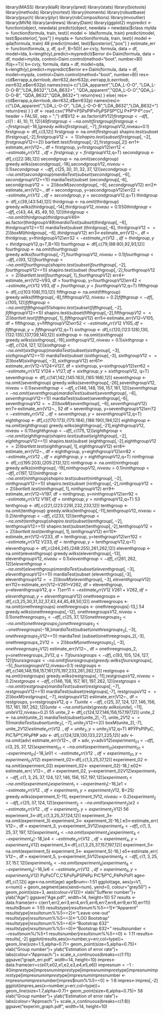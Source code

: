 library(MASS)
library(klaR)
library(ipred)
library(stats)
library(biotools)
library(methods)
library(nortest)
library(moments)
library(robustbase)
library(psych)
library(plyr)
library(robCompositions)
library(mvoutlier)
library(MVN)
library(andrews)
library(Daim)
library(ggplot2)
mypredict <- function(object, newdata)
predict(object, newdata = newdata)$class
mylda <- function(formula, train, test){
model <- lda(formula, train)
predict(model, test)$posterior[,"pos"]
}
myqda <- function(formula, train, test){
model <- qda(formula, train)
48
predict(model, test)$posterior[,"pos"]
}
estimate_err <- function(formula, y, df, q=F, B=50){
a<-cv(y, formula, data = df, model=lda,
k=length(y),predict=mypredict)$error
d<-Daim(formula, data = df, model=mylda,
control=Daim.control(method="boot", number=B))
if(q==T){
b<-cv(y, formula, data = df, model=qda,
k=length(y),predict=mypredict)$error
e<-Daim(formula, data = df, model=myqda,
control=Daim.control(method="boot", number=B))
res<-c(d$errapp,a,d$errloob,d$err632,d$err632p,
e$errapp,b,e$errloob,e$err632,e$err632p)
names(res)<-c("LDA_apparent","LDA_L-O-O",
"LDA_L-O-O-B","LDA_B632","LDA_B632+",
"QDA_apparent","QDA_L-O-O","QDA_L-O-O-B",
"QDA_B632","QDA_B632+")
return(res)
} else{
res<-c(d$errapp,a,d$errloob,d$err632,d$err632p)
names(res)<-c("LDA_apparent","LDA_L-O-O",
"LDA_L-O-O-B","LDA_B632","LDA_B632+")
return(res)
}
}
df <- read.csv("РћР±РЅРѕРІР»РµРЅРЅР°СЏ Р±Р°Р·Р°.csv",
header = FALSE, sep = ";")
df$V12 <- as.factor(df$V12)
firstgroup <- df[,c((1:4),10,11,12)]
49
firstgroup <- na.omit(firstgroup)
firstgroup <- firstgroup[-18,]
greedy.wilks(firstgroup[,-7],
firstgroup$V12,niveau=0.1)
firstgroup <- df[,c(3,12)]
firstgroup <- na.omit(firstgroup)
shapiro.test(subset
(firstgroup[,-2],firstgroup$V12==1))
shapiro.test(subset
(firstgroup[,-2],firstgroup$V12==2))
bartlett.test(firstgroup[,-2],firstgroup[,2])
err1<-estimate_err(V12~., df = firstgroup, y=firstgroup$V12)
err12<-estimate_err(V12~.,
df = firstgroup, y=firstgroup$V12,q=T)
secondgroup <- df[,c((22:38),12)]
secondgroup <- na.omit(secondgroup)
greedy.wilks(secondgroup[,-18],secondgroup$V12,niveau=0.1)
secondgroup <- df[,c(25,30,31,32,37,12)]
secondgroup <- na.omit(secondgroup)
mardiaTest(subset
(secondgroup[,-6], secondgroup$V12==1))
mardiaTest(subset
(secondgroup[,-6], secondgroup$V12==2))
boxM(secondgroup[,-6],secondgroup$V12)
err2<-estimate_err(V12~.,
df = secondgroup, y=secondgroup$V12)
err22<-estimate_err(V12~.,
df = secondgroup, y=secondgroup$V12,q=T)
thirdgroup <- df[,c(39,(43:54),12)]
thirdgroup <- na.omit(thirdgroup)
greedy.wilks(thirdgroup[,-14],thirdgroup$V12,niveau=0.1)
50
thirdgroup <- df[,c(43,44,45,49,50,12)]
thirdgroup <- na.omit(thirdgroup)
thirdgroup$V49<-as.factor(thirdgroup$V49)
mardiaTest(subset
(thirdgroup[,-6], thirdgroup$V12==1))
mardiaTest(subset
(thirdgroup[,-6], thirdgroup$V12==2))
boxM(thirdgroup[,-6],thirdgroup$V12)
err3<-estimate_err(V12~.,
df = thirdgroup, y=thirdgroup$V12)
err32<-estimate_err(V12~.,
df = thirdgroup, y=thirdgroup$V12,q=T,B=10)
fourthgroup <- df[,c(79,(88:90),92,93,12)]
fourthgroup <- na.omit(fourthgroup)
greedy.wilks(fourthgroup[,-7],fourthgroup$V12,niveau=0.1)
fourthgroup <- df[,c(93,12)]
fourthgroup <- na.omit(fourthgroup)
shapiro.test(subset
(fourthgroup[,-2],fourthgroup$V12==1))
shapiro.test(subset
(fourthgroup[,-2],fourthgroup$V12==2))
bartlett.test(fourthgroup[,1],fourthgroup$V12)
err4<-estimate_err(V12~V93,
df = fourthgroup, y=fourthgroup$V12)
err42<-estimate_err(V12~V93,
df = fourthgroup, y=fourthgroup$V12,q=T)
fifthgroup <- df[,c((103:108),113,12)]
fifthgroup <- na.omit(fifthgroup)
greedy.wilks(fifthgroup[,-8],fifthgroup$V12,niveau=0.2)
fifthgroup <- df[,c(105,12)]
fifthgroup <- na.omit(fifthgroup)
51
shapiro.test(subset(fifthgroup[,-2],fifthgroup$V12==1))
shapiro.test(subset(fifthgroup[,-2],fifthgroup$V12==2))
bartlett.test(fifthgroup[,1],fifthgroup$V12)
err5<-estimate_err(V12~V105,
df = fifthgroup, y=fifthgroup$V12)
err52<-estimate_err(V12~V105,
df = fifthgroup, y=fifthgroup$V12,q=T)
sixthgroup <-
df[,c(120,(123:128),130,(132:135),137,139,140,12)]
sixthgroup <- na.omit(sixthgroup)
greedy.wilks(sixthgroup[,-16],sixthgroup$V12,niveau=0.1)
sixthgroup <- df[,c(124,127,12)]
sixthgroup <- na.omit(sixthgroup)
mardiaTest(subset
(sixthgroup[,-3], sixthgroup$V12==1))
mardiaTest(subset
(sixthgroup[,-3], sixthgroup$V12==2))
boxM(sixthgroup[,-3],sixthgroup$V12)
err61<-estimate_err(V12~V124+V127,
df = sixthgroup, y=sixthgroup$V12)
err62<-estimate_err(V12~V124+V127,
df = sixthgroup, y=sixthgroup$V12, q=T)
seventhgroup <- df[,c(141,142,(145:163),(165:168),12)]
seventhgroup <- na.omit(seventhgroup)
greedy.wilks(seventhgroup[,-26],seventhgroup$V12,niveau=0.1)
seventhgroup <- df[,c(146,148,156,157,161,12)]
seventhgroup <- na.omit(seventhgroup)
mardiaTest(subset(seventhgroup[,-6], seventhgroup$V12==1))
mardiaTest(subset(seventhgroup[,-6], seventhgroup$V12==2))
boxM(seventhgroup[,-6],seventhgroup$V12)
err7<-estimate_err(V12~.,
52
df = seventhgroup, y=seventhgroup$V12)
err72<-estimate_err(V12~.,
df = seventhgroup, y=seventhgroup$V12,q=T)
eighthgroup <- df[,c((170:173),(175:184),(186:190),194,12)]
eighthgroup <- na.omit(eighthgroup)
greedy.wilks(eighthgroup[,-21],eighthgroup$V12,niveau=0.11)
eighthgroup <- df[,c(175,12)]
eighthgroup <- na.omit(eighthgroup)
shapiro.test(subset
(eighthgroup[,-2],eighthgroup$V12==1))
shapiro.test(subset
(eighthgroup[,-2],eighthgroup$V12==2))
bartlett.test(eighthgroup[,1],eighthgroup$V12)
err8<-estimate_err(V12~.,
df = eighthgroup, y=eighthgroup$V12)
err82<-estimate_err(V12~.,
df = eighthgroup, y=eighthgroup$V12,q=T)
ninthgroup <- df[,c((195:203),(205:213),12)]
ninthgroup <- na.omit(ninthgroup)
greedy.wilks(ninthgroup[,-19],ninthgroup$V12,niveau=0.1)
ninthgroup <- df[,c(197,12)]
ninthgroup <- na.omit(ninthgroup)
shapiro.test(subset
(ninthgroup[,-2],ninthgroup$V12==1))
shapiro.test(subset
(ninthgroup[,-2],ninthgroup$V12==2))
bartlett.test(ninthgroup[,1],ninthgroup$V12)
err9<-estimate_err(V12~V197,
df = ninthgroup, y=ninthgroup$V12)
err92<-estimate_err(V12~V197,
df = ninthgroup, y=ninthgroup$V12,q=T)
53
tenthgroup <- df[,c(221,(223:229),232,233,12)]
tenthgroup <- na.omit(tenthgroup)
greedy.wilks(tenthgroup[,-11],tenthgroup$V12,niveau=0.2)
tenthgroup <- df[,c(233,12)]
tenthgroup <- na.omit(tenthgroup)
shapiro.test(subset(tenthgroup[,-2],tenthgroup$V12==1))
shapiro.test(subset(tenthgroup[,-2],tenthgroup$V12==2))
bartlett.test(tenthgroup[,1],tenthgroup$V12)
err10<-estimate_err(V12~V233,
df = tenthgroup, y=tenthgroup$V12)
err102<-estimate_err(V12~V233,
df = tenthgroup, y=tenthgroup$V12,q=T)
eleventhgroup <- df[,c(244,245,(248:255),261,262,12)]
eleventhgroup <- na.omit(eleventhgroup)
greedy.wilks(eleventhgroup[,-13],
eleventhgroup$V12,niveau=0.1)
eleventhgroup <- df[,c(261,262,12)]
eleventhgroup <- na.omit(eleventhgroup)
mardiaTest(subset
(eleventhgroup[,-3], eleventhgroup$V12==1))
mardiaTest(subset
(eleventhgroup[,-3], eleventhgroup$V12==2))
boxM(eleventhgroup[,-3],eleventhgroup$V12)
err112<-estimate_err(V12~V261+V262,
df = eleventhgroup, y=eleventhgroup$V12, q=T)
err11<-estimate_err(V12~V261+V262,
df = eleventhgroup, y=eleventhgroup$V12)
onethreegroups <- df[,c(3,25,30,31,32,37,43,44,45,49,50,12)]
onethreegroups <- na.omit(onethreegroups)
onethreegroups <- onethreegroups[-13,]
54
greedy.wilks(onethreegroups[,-12],
onethreegroups$V12,niveau=0.1)
onethreegroups_2 <- df[,c(25,37,12)]
onethreegroups_2 <- na.omit(onethreegroups_2)
onethreegroups_2 <- onethreegroups[-18,]
mardiaTest(subset
(onethreegroups_2[,-3], onethreegroups_2$V12==1))
mardiaTest
(subset(onethreegroups_2[,-3], onethreegroups_2$V12==2))
boxM(onethreegroups_2[,-3],onethreegroups_2$V12)
estimate_err(V12~.,
df = onethreegroups_2, y=onethreegroups_2$V12,q=T)
foursixgroups <- df[,c(93,105,124,127,12)]
foursixgroups <- na.omit(foursixgroups)
greedy.wilks(foursixgroups[,-5],
foursixgroups$V12,niveau=0.1)
restgroups <-
df[,c(146,148,156,157,161,175,197,233,261,262,12)]
restgroups <- na.omit(restgroups)
greedy.wilks(restgroups[,-11],restgroups$V12,niveau=0.2)
restgroups <- df[,c(146,156,157,161,197,262,12)]
restgroups <- na.omit(restgroups)
mardiaTest(subset(restgroups[,-7], restgroups$V12==1))
mardiaTest(subset(restgroups[,-7], restgroups$V12==2))
boxM(restgroups[,-7],restgroups$V12)
estimate_err(V12~., df = restgroups, y=restgroups$V12,q=T)
unite <- df[,c(25,37,124,127,146,156,157,161,197,262,12)]
unite <- na.omit(unite)
greedy.wilks(unite[,-11],unite$V12,niveau=0.2)
55
unite_2 <- df[,c(124,127,146,156,157,197,12)]
unite_2 <- na.omit(unite_2)
mardiaTest(subset(unite_2[,-7], unite_2$V12==1))
mardiaTest(subset(unite_2[,-7], unite_2$V12==2))
boxM(unite_2[,-7], unite_2$V12)
estimate_err(V12~., df = unite_2, y=unite_2$V12,q=T)
#РЎРѕРІРµС‚ РІСЂР°С‡РµР№
adv <- df[,c(124,128,130,133,221,225,12)]
adv <- na.omit(adv)
estimate_err(V12~., df = adv, y=adv$V12)
experiment_01<-df[,c(3,25,37,12)]
experiment_01 <- na.omit(experiment_01)
experiment_01<- experiment_01[-18,]
e01<-estimate_err(
V12~., df = experiment_01, y=experiment_01$V12)
experiment_02<-df[,c(1,3,25,37,12)]
experiment_02 <- na.omit(experiment_02)
experiment_02<- experiment_02[-18,]
e02<-estimate_err(
V12~., df = experiment_02, y=experiment_02$V12)
experiment_1<-df[,c(1,3,25,37,124,127,146,156,157,197,12)]
experiment_1 <- na.omit(experiment_1)
experiment_1<- experiment_1[-16,]
e1<-estimate_err(
V12~., df = experiment_1, y=experiment_1$V12, B=25)
greedy.wilks(experiment_1[-11],
experiment_1$V12,niveau = 0.2)
experiment_2<-df[,c(25,37,124,12)]
experiment_2 <- na.omit(experiment_2)
e2<-
estimate_err(V12~., df = experiment_2, y=experiment_2$V12)
56
experiment_3<-df[,c(1,3,25,37,124,12)]
experiment_3<- na.omit(experiment_3)
experiment_3<- experiment_3[-16,]
e3<-estimate_err(
V12~., df = experiment_3, y=experiment_3$V12)
experiment_4<-df[,c(1,3,25,37,197,12)]
experiment_4<- na.omit(experiment_4)
experiment_4<- experiment_4[-18,]
e4<-estimate_err(
V12~., df = experiment_4, y=experiment_4$V12)
experiment_5<-df[,c(1,3,25,37,157,197,12)]
experiment_5<- na.omit(experiment_5)
experiment_5<- experiment_5[-16,]
e5<-estimate_err(
V12~., df = experiment_5, y=experiment_5$V12)
experiment_6<-df[,c(1,3,25,37,157,12)]
experiment_6<- na.omit(experiment_6)
experiment_6<- experiment_6[-16,]
e6<-estimate_err(V12~.,
df = experiment_6, y=experiment_6$V12)
РџРѕСЃС‚СЂРѕРµРЅРёРµ РіСЂР°С„РёРєРѕРІ
age<-df[,c(1,12)]
age<-na.omit(age)
age$num<-1:51
ggplot(age, aes(y=V1, x=num)) +
geom_segment(aes(xend=num), yend=0, colour="grey50") +
geom_point(size=3, aes(colour=V12))+
xlab("Sufferer number")+
ylab("Age")
ggsave("Age.pdf", width=14, height=10)
57
results <- data.frame(err=
c(err1,err2,err3,err4,err5,err6,err7,err8,err9,err10,err11))
results$num <- 1:55
results$type[results$num%%5==1]<-"Apparent"
results$type[results$num%%5==2]<-"Leave-one-out"
results$type[results$num%%5==3]<-"LOO Bootstrap"
results$type[results$num%%5==4]<-"Bootstrap 632"
results$type[results$num%%5==0]<-"Bootstrap 632+"
results$number <- results$num%/%5+1
results$number[results$num%%5==0] <- 1:11
results<-results[,-2]
ggplot(results,aes(x=number,y=err,col=type))+
geom_line(size=1.5,alpha=0.7)+
geom_point(size=5,alpha=0.75)+
xlab("Group number")+
ylab("Estimation of error rate")+
labs(colour="Approach:")+
scale_x_continuous(breaks=c(1:11))
ggsave("graph_err.pdf", width=14, height=10)
impres<-data.frame(err=c(e01,e02,e1,e2,e3,e4,e5,e6))
impres$num <- 1:40
impres$type[impres$num%%5==1]<-"Apparent"
impres$type[impres$num%%5==2]<-"Leave-one-out"
impres$type[impres$num%%5==3]<-"LOO Bootstrap"
impres$type[impres$num%%5==4]<-"Bootstrap 632"
impres$type[impres$num%%5==0]<-"Bootstrap 632+"
impres$number <- impres$num%/%5+1
impres$number[impres$num%%5==0] <- 1:8
impres<-impres[,-2]
ggplot(impres,aes(x=number,y=err,col=type))+
geom_line(size=1.7,alpha=0.7)+
geom_point(size=6,alpha=0.75)+
58
xlab("Group number")+
ylab("Estimation of error rate")+
labs(colour="Approach:")+
scale_x_continuous(breaks=c(1:8))
ggsave("experim_graph.pdf", width=14, height=10)